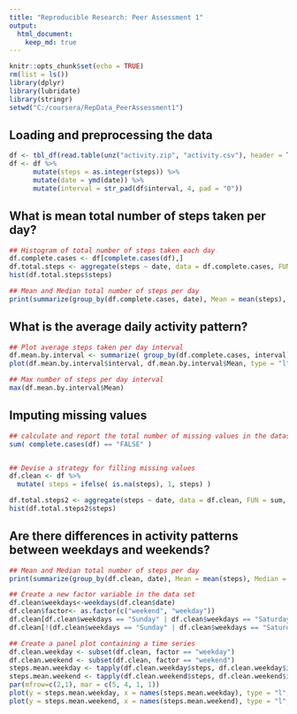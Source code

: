 ```yaml
---
title: "Reproducible Research: Peer Assessment 1"
output: 
  html_document:
    keep_md: true
---
```


```r
knitr::opts_chunk$set(echo = TRUE)
rm(list = ls())
library(dplyr)
library(lubridate)
library(stringr)
setwd("C:/coursera/RepData_PeerAssessment1")
```

## Loading and preprocessing the data
```r
df <- tbl_df(read.table(unz("activity.zip", "activity.csv"), header = T, quote="\"", sep = ",", na.strings = "NA", colClasses = "character"))
df <- df %>%
      mutate(steps = as.integer(steps)) %>%
      mutate(date = ymd(date)) %>%
      mutate(interval = str_pad(df$interval, 4, pad = "0"))
```



## What is mean total number of steps taken per day?
```r
## Histogram of total number of steps taken each day
df.complete.cases <- df[complete.cases(df),]
df.total.steps <- aggregate(steps ~ date, data = df.complete.cases, FUN = sum)
hist(df.total.steps$steps)

## Mean and Median total number of steps per day
print(summarize(group_by(df.complete.cases, date), Mean = mean(steps), Median = median(steps) ), n=53)

```



## What is the average daily activity pattern?
```r
## Plot average steps taken per day interval
df.mean.by.interval <- summarize( group_by(df.complete.cases, interval), Mean = mean(steps) )
plot(df.mean.by.interval$interval, df.mean.by.interval$Mean, type = "l", xlab = "Interval", main = "Daily Activity Pattern", ylab = "Average number of steps" )

## Max number of steps per day interval
max(df.mean.by.interval$Mean)

```



## Imputing missing values
```r
## calculate and report the total number of missing values in the dataset
sum( complete.cases(df) == "FALSE" )


## Devise a strategy for filling missing values
df.clean <- df %>%
  mutate( steps = ifelse( is.na(steps), 1, steps) )

df.total.steps2 <- aggregate(steps ~ date, data = df.clean, FUN = sum, na.rm = FALSE)
hist(df.total.steps2$steps)
```

## Are there differences in activity patterns between weekdays and weekends?
```r
## Mean and Median total number of steps per day
print(summarize(group_by(df.clean, date), Mean = mean(steps), Median = median(steps) ), n=100)

## Create a new factor variable in the data set
df.clean$weekdays<-weekdays(df.clean$date)
df.clean$factor<- as.factor(c("weekend", "weekday"))
df.clean[df.clean$weekdays == "Sunday" | df.clean$weekdays == "Saturday" ,5]<- factor("weekend")
df.clean[!(df.clean$weekdays == "Sunday" | df.clean$weekdays == "Saturday"),5 ]<- factor("weekday")

## Create a panel plot containing a time series
df.clean.weekday <- subset(df.clean, factor == "weekday")
df.clean.weekend <- subset(df.clean, factor == "weekend")
steps.mean.weekday <- tapply(df.clean.weekday$steps, df.clean.weekday$interval, mean)
steps.mean.weekend <- tapply(df.clean.weekend$steps, df.clean.weekend$interval, mean)
par(mfrow=c(2,1), mar = c(5, 4, 1, 1))
plot(y = steps.mean.weekday, x = names(steps.mean.weekday), type = "l", xlab = "Interval", main = "Weekday Activity Pattern", ylab = "Average number of steps", ylim=c(0,220))
plot(y = steps.mean.weekend, x = names(steps.mean.weekend), type = "l", xlab = "Interval", main = "Weekend Activity Pattern", ylab = "Average number of steps", ylim = c(0,220))
```

